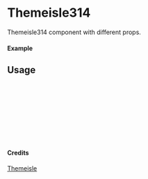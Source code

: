 
<Meta of={Themeisle314} title="Themeisle/Themeisle314" />

# Themeisle314

Themeisle314 component with different props.

#### Example

<Canvas of={Themeisle314.Primary} />

## Usage

```ts
import { Themeisle314 } from "yadl-ui";

const Example = () => {
  return (
      <Themeisle314 />
  );
};

export default Example;
```

#### Credits
[Themeisle](https://themeisle.com/illustrations)
